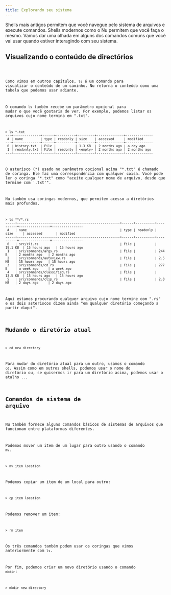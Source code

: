 ```yaml
---
title: Explorando seu sistema
---
```



Shells mais antigos permitem que você navegue pelo sistema de arquivos e execute comandos. Shells modernos como o Nu permitem que você faça o mesmo. Vamos dar uma olhada em alguns dos comandos comuns que você vai usar quando estiver interagindo com seu sistema.

## Visualizando o conteúdo de directórios

<Code code={lsExample} lang="nu" />

Como vimos em outros capítulos, `ls` é um comando para visualizar o conteúdo de um caminho. Nu retorna o conteúdo como uma tabela que podemos usar adiante.

O comando `ls` também recebe um parâmetro opcional para mudar o que você gostaria de ver. Por exemplo, podemos listar os arquivos cujo nome termina em ".txt".

```nu
> ls *.txt
---+--------------+------+----------+---------+--------------+--------------
 # | name         | type | readonly | size    | accessed     | modified
---+--------------+------+----------+---------+--------------+--------------
 0 | history.txt  | File |          | 1.3 KB  | 2 months ago | a day ago
 1 | readonly.txt | File | readonly | <empty> | 2 months ago | 2 months ago
---+--------------+------+----------+---------+--------------+--------------
```

O asterisco (\*) usado no parâmetro opcional acima "\*.txt" é chamado de coringa. Ele faz uma correspondência com qualquer coisa. Você pode ler o coringa "\*.txt" como "aceite qualquer nome de arquivo, desde que termine com '.txt'".

Nu também usa coringas modernos, que permitem acesso a diretórios mais profundos.

```nu
> ls **/*.rs
-----+-----------------------------------------------------+------+----------+----------+----------------+----------------
 #   | name                                                | type | readonly | size     | accessed       | modified
-----+-----------------------------------------------------+------+----------+----------+----------------+----------------
 0   | src/cli.rs                                          | File |          | 19.1 KB  | 15 hours ago   | 15 hours ago
 1   | src/commands/args.rs                                | File |          | 244 B    | 2 months ago   | 2 months ago
 2   | src/commands/autoview.rs                            | File |          | 2.5 KB   | 15 hours ago   | 15 hours ago
 3   | src/commands/cd.rs                                  | File |          | 277 B    | a week ago     | a week ago
 4   | src/commands/classified.rs                          | File |          | 13.5 KB  | 15 hours ago   | 15 hours ago
 5   | src/commands/clip.rs                                | File |          | 2.0 KB   | 2 days ago     | 2 days ago
```

Aqui estamos procurando qualquer arquivo cujo nome termine com ".rs" e os dois asteriscos dizem ainda "em qualquer diretório começando a partir daqui".

## Mudando o diretório atual

```nu
> cd new_directory
```

Para mudar do diretório atual para um outro, usamos o comando `cd`. Assim como em outros shells, podemos usar o nome do diretório ou, se quisermos ir para um diretório acima, podemos usar o atalho `..`.

## Comandos de sistema de arquivo

Nu também fornece alguns comandos básicos de sistemas de arquivos que funcionam entre plataformas diferentes.

Podemos mover um item de um lugar para outro usando o comando `mv`.

```nu
> mv item location
```

Podemos copiar um item de um local para outro:

```nu
> cp item location
```

Podemos remover um item:

```nu
> rm item
```

Os três comandos também podem usar os coringas que vimos anteriormente com `ls`.

Por fim, podemos criar um novo diretório usando o comando `mkdir`:

```nu
> mkdir new_directory
```
